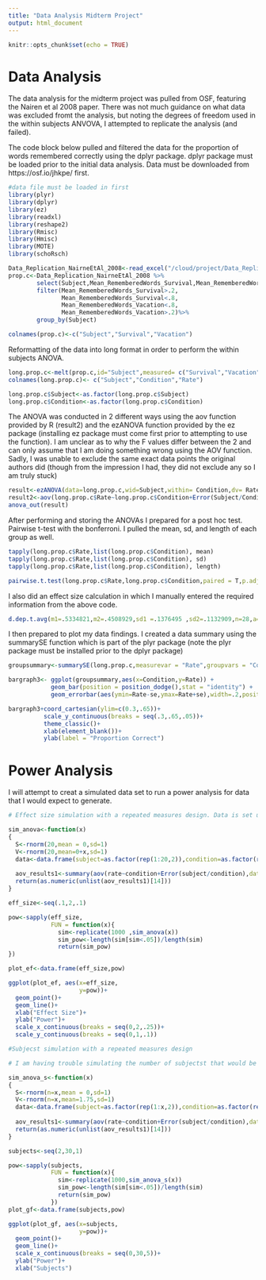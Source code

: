 ```yaml
---
title: "Data Analysis Midterm Project"
output: html_document
---
```


```r
knitr::opts_chunk$set(echo = TRUE)
```

# Data Analysis

The data analysis for the midterm project was pulled from OSF, featuring the Nairen et al 2008 paper. There was not much guidance on what data was excluded fromt the analysis, but noting the degrees of freedom used in the within subjects ANVOVA, I attempted to replicate the analysis (and failed).

The code block below pulled and filtered the data for the proportion of words remembered correctly using the dplyr package. dplyr package must be loaded prior to the initial data analysis. Data must be downloaded from https://osf.io/jhkpe/ first.

```r
#data file must be loaded in first
library(plyr)
library(dplyr)
library(ez)
library(readxl)
library(reshape2)
library(Rmisc)
library(Hmisc)
library(MOTE)
library(schoRsch)

Data_Replication_NairneEtAl_2008<-read_excel("/cloud/project/Data_Replication_NairneEtAl_2008.xls")
prop.c<-Data_Replication_NairneEtAl_2008 %>%
        select(Subject,Mean_RememberedWords_Survival,Mean_RememberedWords_Vacation)%>%
        filter(Mean_RememberedWords_Survival>.2,
               Mean_RememberedWords_Survival<.8,
               Mean_RememberedWords_Vacation<.8,
               Mean_RememberedWords_Vacation>.2)%>%
        group_by(Subject)

colnames(prop.c)<-c("Subject","Survival","Vacation")
```

Reformatting of the data into long format in order to perform the within subjects ANOVA.

```r
long.prop.c<-melt(prop.c,id="Subject",measured= c("Survival","Vacation"))
colnames(long.prop.c)<- c("Subject","Condition","Rate")

long.prop.c$Subject<-as.factor(long.prop.c$Subject)
long.prop.c$Condition<-as.factor(long.prop.c$Condition)
```

The ANOVA was conducted in 2 different ways using the aov function provided by R (result2) and the ezANOVA function provided by the ez package (installing ez package must come first prior to attempting to use the function). I am unclear as to why the F values differ between the 2 and can only assume that I am doing something wrong using the AOV function. Sadly, I was unable to exclude the same exact data points the original authors did (though from the impression I had, they did not exclude any so I am truly stuck)
```r
result<-ezANOVA(data=long.prop.c,wid=Subject,within= Condition,dv= Rate, detailed = T)
result2<-aov(long.prop.c$Rate~long.prop.c$Condition+Error(Subject/Condition), data = long.prop.c)
anova_out(result)
```

After performing and storing the ANOVAs I prepared for a post hoc test. Pairwise t-test with the bonferroni. I pulled the mean, sd, and length of each group as well. 
```r
tapply(long.prop.c$Rate,list(long.prop.c$Condition), mean)
tapply(long.prop.c$Rate,list(long.prop.c$Condition), sd)
tapply(long.prop.c$Rate,list(long.prop.c$Condition), length)

pairwise.t.test(long.prop.c$Rate,long.prop.c$Condition,paired = T,p.adjust.method = "bonferroni")
```

I also did an effect size calculation in which I manually entered the required information from the above code.
```r
d.dep.t.avg(m1=.5334821,m2=.4508929,sd1 =.1376495 ,sd2=.1132909,n=28,a=.05)
```
I then prepared to plot my data findings. I created a data summary using the summarySE function which is part of the plyr package (note the plyr package must be installed prior to the dplyr package)
```r
groupsummary<-summarySE(long.prop.c,measurevar = "Rate",groupvars = "Condition")

bargraph3<- ggplot(groupsummary,aes(x=Condition,y=Rate)) +
            geom_bar(position = position_dodge(),stat = "identity") +
            geom_errorbar(aes(ymin=Rate-se,ymax=Rate+se),width=.2,position = position_dodge(.9))

bargraph3+coord_cartesian(ylim=c(0.3,.65))+
          scale_y_continuous(breaks = seq(.3,.65,.05))+
          theme_classic()+
          xlab(element_blank())+
          ylab(label = "Proportion Correct")

```

# Power Analysis

I will attempt to creat a simulated data set to run a power analysis for data that I would expect to generate.

```r
# Effect size simulation with a repeated measures design. Data is set up in long format already.

sim_anova<-function(x)
{
  S<-rnorm(20,mean = 0,sd=1)
  V<-rnorm(20,mean=0+x,sd=1)
  data<-data.frame(subject=as.factor(rep(1:20,2)),condition=as.factor(rep(c("S","V"),each=20)),rate=c(S,V))
  
  aov_results1<-summary(aov(rate~condition+Error(subject/condition),data = data))
  return(as.numeric(unlist(aov_results1)[14]))
}

eff_size<-seq(.1,2,.1)

pow<-sapply(eff_size,
            FUN = function(x){
              sim<-replicate(1000 ,sim_anova(x))
              sim_pow<-length(sim[sim<.05])/length(sim)
              return(sim_pow)
})

plot_ef<-data.frame(eff_size,pow)

ggplot(plot_ef, aes(x=eff_size,
                    y=pow))+
  geom_point()+
  geom_line()+
  xlab("Effect Size")+
  ylab("Power")+
  scale_x_continuous(breaks = seq(0,2,.25))+
  scale_y_continuous(breaks = seq(0,1,.1))
```

```r
#Subjecst simulation with a repeated measures design

# I am having trouble simulating the number of subjectst that would be needed (as the x varies and the lengths of lists change).

sim_anova_s<-function(x)
{
  S<-rnorm(n=x,mean = 0,sd=1)
  V<-rnorm(n=x,mean=1.75,sd=1)
  data<-data.frame(subject=as.factor(rep(1:x,2)),condition=as.factor(rep(c("S","V"),each=x)),rate=c(S,V))
  
  aov_results1<-summary(aov(rate~condition+Error(subject/condition),data = data))
  return(as.numeric(unlist(aov_results1)[14]))
}

subjects<-seq(2,30,1)

pow<-sapply(subjects,
            FUN = function(x){
              sim<-replicate(1000,sim_anova_s(x))
              sim_pow<-length(sim[sim<.05])/length(sim)
              return(sim_pow)
            })
plot_gf<-data.frame(subjects,pow)

ggplot(plot_gf, aes(x=subjects,
                    y=pow))+
  geom_point()+
  geom_line()+
  scale_x_continuous(breaks = seq(0,30,5))+
  ylab("Power")+
  xlab("Subjects")

```

